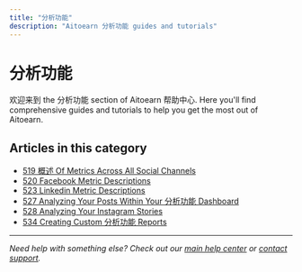 ```yaml
---
title: "分析功能"
description: "Aitoearn 分析功能 guides and tutorials"
---
```


# 分析功能

欢迎来到 the 分析功能 section of Aitoearn 帮助中心. Here you'll find comprehensive guides and tutorials to help you get the most out of Aitoearn.

## Articles in this category

- [519 概述 Of Metrics Across All Social Channels](519-overview-of-metrics-across-all-social-channels)
- [520 Facebook Metric Descriptions](520-facebook-metric-descriptions)
- [523 Linkedin Metric Descriptions](523-linkedin-metric-descriptions)
- [527 Analyzing Your Posts Within Your 分析功能 Dashboard](527-analyzing-your-posts-within-your-analytics-dashboard)
- [528 Analyzing Your Instagram Stories](528-analyzing-your-instagram-stories)
- [534 Creating Custom 分析功能 Reports](534-creating-custom-analytics-reports)

---

*Need help with something else? Check out our [main help center](/en/help-center) or [contact support](mailto:hello@aitoearn.com).*
